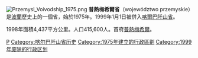 [[File:Przemysl_Voivodship_1975.png|right]]
'''普熱梅希爾省'''（województwo przemyskie）是[[波蘭|波蘭]]歷史上的一個省，始於1975年。1999年1月1日被併入[[喀爾巴阡山省|喀爾巴阡山省]]。

1998年面積4,437平方公里。人口415,600人。首府[[普熱梅希爾|普熱梅希爾]]。

[[Category:波蘭省份_(1975-1998)|P]]
[[Category:喀尔巴阡山省历史|Category:喀尔巴阡山省历史]]
[[Category:1975年建立的行政區劃|Category:1975年建立的行政區劃]]
[[Category:1999年废除的行政区划|Category:1999年废除的行政区划]]